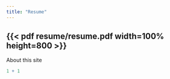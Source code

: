 ```yaml
---
title: "Resume"
---
```


{{< pdf resume/resume.pdf width=100% height=800 >}} 
---

About this site

```r
1 + 1
```
